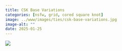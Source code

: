 ```yaml
---
title: CSK Base Variations
categories: [nsfw, grid, cored square knot]
image: ../www/images/ties/csk-base-variations.jpg
image-alt: ""
date: 2025-01-25
---
```



![](../www/images/ties/csk-base-variations.jpg)

